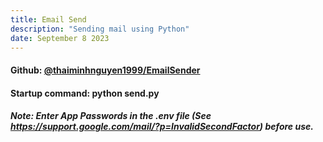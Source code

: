 ```yaml
---
title: Email Send
description: "Sending mail using Python"
date: September 8 2023
---
```


#### Github: [@thaiminhnguyen1999/EmailSender](https://github.com/thaiminhnguyen1999/EmailSender/)
#### Startup command: python send.py

##### Note: Enter App Passwords in the .env file (See https://support.google.com/mail/?p=InvalidSecondFactor) before use.
